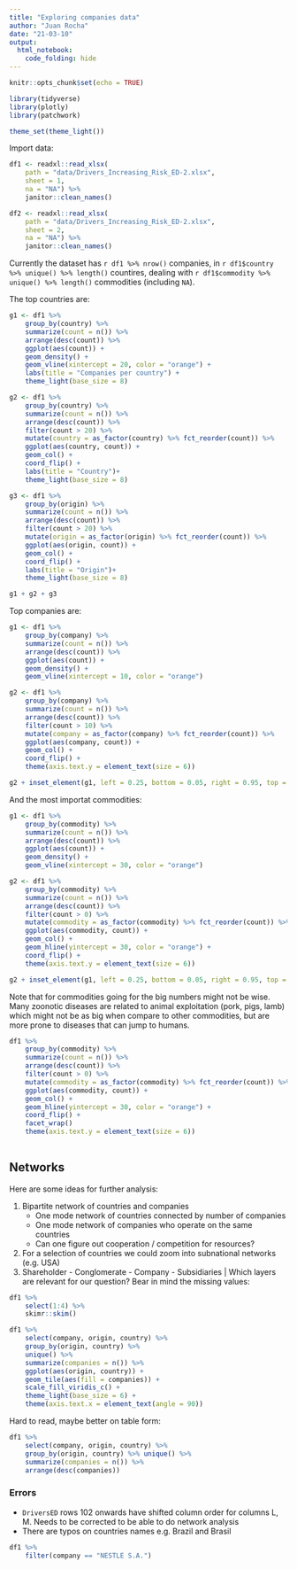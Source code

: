 ```yaml
---
title: "Exploring companies data"
author: "Juan Rocha"
date: "21-03-10"
output: 
  html_notebook:
    code_folding: hide
---
```



```r
knitr::opts_chunk$set(echo = TRUE)
```


```r
library(tidyverse)
library(plotly)
library(patchwork)

theme_set(theme_light())
```

Import data:

```r
df1 <- readxl::read_xlsx(
    path = "data/Drivers_Increasing_Risk_ED-2.xlsx",
    sheet = 1,
    na = "NA") %>% 
    janitor::clean_names()

df2 <- readxl::read_xlsx(
    path = "data/Drivers_Increasing_Risk_ED-2.xlsx",
    sheet = 2, 
    na = "NA") %>% 
    janitor::clean_names()
```

Currently the dataset has `r df1 %>% nrow()` companies, in `r df1$country %>% unique() %>% length()` countires, dealing with `r df1$commodity %>% unique() %>% length()` commodities (including `NA`).

The top countries are:
```r
g1 <- df1 %>%
    group_by(country) %>% 
    summarize(count = n()) %>%
    arrange(desc(count)) %>% 
    ggplot(aes(count)) +
    geom_density() +
    geom_vline(xintercept = 20, color = "orange") +
    labs(title = "Companies per country") +
    theme_light(base_size = 8)

g2 <- df1 %>%
    group_by(country) %>% 
    summarize(count = n()) %>%
    arrange(desc(count)) %>% 
    filter(count > 20) %>% 
    mutate(country = as_factor(country) %>% fct_reorder(count)) %>% 
    ggplot(aes(country, count)) +
    geom_col() +
    coord_flip() +
    labs(title = "Country")+
    theme_light(base_size = 8)

g3 <- df1 %>%
    group_by(origin) %>% 
    summarize(count = n()) %>%
    arrange(desc(count)) %>% 
    filter(count > 20) %>% 
    mutate(origin = as_factor(origin) %>% fct_reorder(count)) %>% 
    ggplot(aes(origin, count)) +
    geom_col() +
    coord_flip() +
    labs(title = "Origin")+
    theme_light(base_size = 8)

g1 + g2 + g3
```

Top companies are:

```r
g1 <- df1 %>%
    group_by(company) %>% 
    summarize(count = n()) %>%
    arrange(desc(count)) %>% 
    ggplot(aes(count)) +
    geom_density() +
    geom_vline(xintercept = 10, color = "orange") 

g2 <- df1 %>%
    group_by(company) %>% 
    summarize(count = n()) %>%
    arrange(desc(count)) %>% 
    filter(count > 10) %>% 
    mutate(company = as_factor(company) %>% fct_reorder(count)) %>% 
    ggplot(aes(company, count)) +
    geom_col() +
    coord_flip() +
    theme(axis.text.y = element_text(size = 6))

g2 + inset_element(g1, left = 0.25, bottom = 0.05, right = 0.95, top = 0.65)


```

And the most importat commodities:

```r
g1 <- df1 %>%
    group_by(commodity) %>% 
    summarize(count = n()) %>%
    arrange(desc(count)) %>% 
    ggplot(aes(count)) +
    geom_density() +
    geom_vline(xintercept = 30, color = "orange") 

g2 <- df1 %>%
    group_by(commodity) %>% 
    summarize(count = n()) %>%
    arrange(desc(count)) %>% 
    filter(count > 0) %>% 
    mutate(commodity = as_factor(commodity) %>% fct_reorder(count)) %>% 
    ggplot(aes(commodity, count)) +
    geom_col() +
    geom_hline(yintercept = 30, color = "orange") +
    coord_flip() +
    theme(axis.text.y = element_text(size = 6))

g2 + inset_element(g1, left = 0.25, bottom = 0.05, right = 0.95, top = 0.65)
```

Note that for commodities going for the big numbers might not be wise. Many zoonotic diseases are related to animal exploitation (pork, pigs, lamb) which might not be as big when compare to other commodities, but are more prone to diseases that can jump to humans.

```r
df1 %>%
    group_by(commodity) %>% 
    summarize(count = n()) %>%
    arrange(desc(count)) %>% 
    filter(count > 0) %>% 
    mutate(commodity = as_factor(commodity) %>% fct_reorder(count)) %>% 
    ggplot(aes(commodity, count)) +
    geom_col() +
    geom_hline(yintercept = 30, color = "orange") +
    coord_flip() + 
    facet_wrap()
    theme(axis.text.y = element_text(size = 6))
    
```


## Networks

Here are some ideas for further analysis:

1. Bipartite network of countries and companies
    - One mode network of countries connected by number of companies
    - One mode network of companies who operate on the same countries
    - Can one figure out cooperation / competition for resources?
2. For a selection of countries we could zoom into subnational networks (e.g. USA)
3. Shareholder - Conglomerate - Company - Subsidiaries | Which layers are relevant for our question? Bear in mind the missing values:

```r
df1 %>% 
    select(1:4) %>% 
    skimr::skim()
```

```r
df1 %>% 
    select(company, origin, country) %>% 
    group_by(origin, country) %>% 
    unique() %>% 
    summarize(companies = n()) %>% 
    ggplot(aes(origin, country)) +
    geom_tile(aes(fill = companies)) +
    scale_fill_viridis_c() +
    theme_light(base_size = 6) +
    theme(axis.text.x = element_text(angle = 90)) 

```
Hard to read, maybe better on table form:

```r
df1 %>% 
    select(company, origin, country) %>% 
    group_by(origin, country) %>% unique() %>% 
    summarize(companies = n()) %>% 
    arrange(desc(companies))
```


### Errors

- `DriversED` rows 102 onwards have shifted column order for columns L, M. Needs to be corrected to be able to do network analysis
- There are typos on countries names e.g. Brazil and Brasil

```r
df1 %>% 
    filter(company == "NESTLE S.A.")
```

